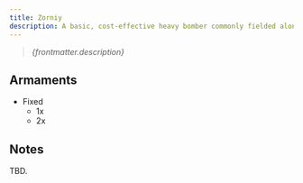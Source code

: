```yaml
---
title: Zorniy
description: A basic, cost-effective heavy bomber commonly fielded alongside Vanguard-classes for amplified effect. The Zorniy originally found life as a civilian transport, only to be awkwardly converted to it's current purpose, resulting in an odd, cramped interior.
---
```



> *{frontmatter.description}*

## Armaments

* Fixed
  * 1x <ShipWeapon weaponID="ShuttleGunTorpedo" />
  * 2x <ShipWeapon weaponID="ShuttleGunMissileRack" />

## Notes

TBD.